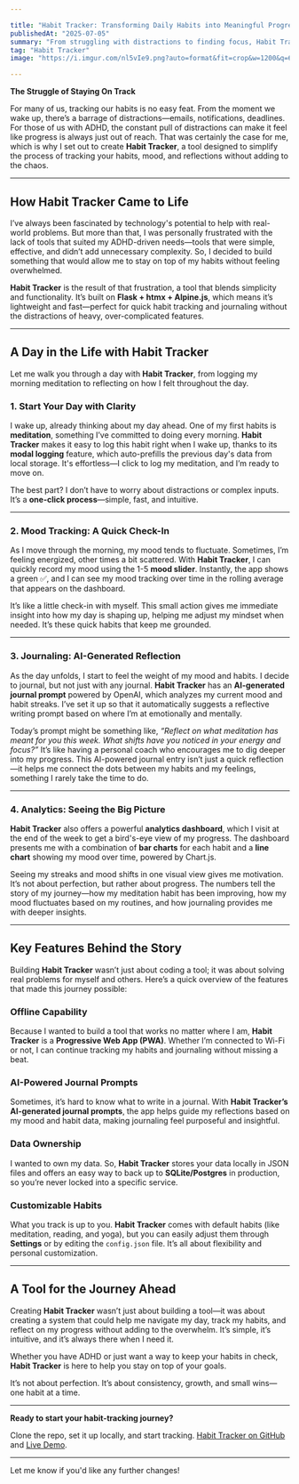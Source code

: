 ```yaml
---

title: "Habit Tracker: Transforming Daily Habits into Meaningful Progress"
publishedAt: "2025-07-05"
summary: "From struggling with distractions to finding focus, Habit Tracker was born out of the need for a simple, effective tool to track habits, moods, and journaling, especially for those managing ADHD."
tag: "Habit Tracker"
image: "https://i.imgur.com/nl5vIe9.png?auto=format&fit=crop&w=1200&q=60"

---
```


<Media
  src="https://i.imgur.com/nl5vIe9.png?auto=format&fit=crop&w=1200&q=60"
  alt="Screenshot of Habit Tracker"
  radius="l"
/>

**The Struggle of Staying On Track**

For many of us, tracking our habits is no easy feat. From the moment we wake up, there’s a barrage of distractions—emails, notifications, deadlines. For those of us with ADHD, the constant pull of distractions can make it feel like progress is always just out of reach. That was certainly the case for me, which is why I set out to create **Habit Tracker**, a tool designed to simplify the process of tracking your habits, mood, and reflections without adding to the chaos.

---

## How Habit Tracker Came to Life

I’ve always been fascinated by technology's potential to help with real-world problems. But more than that, I was personally frustrated with the lack of tools that suited my ADHD-driven needs—tools that were simple, effective, and didn’t add unnecessary complexity. So, I decided to build something that would allow me to stay on top of my habits without feeling overwhelmed.

**Habit Tracker** is the result of that frustration, a tool that blends simplicity and functionality. It’s built on **Flask + htmx + Alpine.js**, which means it’s lightweight and fast—perfect for quick habit tracking and journaling without the distractions of heavy, over-complicated features.

---

## A Day in the Life with Habit Tracker

Let me walk you through a day with **Habit Tracker**, from logging my morning meditation to reflecting on how I felt throughout the day.

### **1. Start Your Day with Clarity**

I wake up, already thinking about my day ahead. One of my first habits is **meditation**, something I’ve committed to doing every morning. **Habit Tracker** makes it easy to log this habit right when I wake up, thanks to its **modal logging** feature, which auto-prefills the previous day's data from local storage. It's effortless—I click to log my meditation, and I’m ready to move on.

The best part? I don’t have to worry about distractions or complex inputs. It’s a **one-click process**—simple, fast, and intuitive.

---

### **2. Mood Tracking: A Quick Check-In**

As I move through the morning, my mood tends to fluctuate. Sometimes, I’m feeling energized, other times a bit scattered. With **Habit Tracker**, I can quickly record my mood using the 1-5 **mood slider**. Instantly, the app shows a green ✅, and I can see my mood tracking over time in the rolling average that appears on the dashboard.

It’s like a little check-in with myself. This small action gives me immediate insight into how my day is shaping up, helping me adjust my mindset when needed. It’s these quick habits that keep me grounded.

---

### **3. Journaling: AI-Generated Reflection**

As the day unfolds, I start to feel the weight of my mood and habits. I decide to journal, but not just with any journal. **Habit Tracker** has an **AI-generated journal prompt** powered by OpenAI, which analyzes my current mood and habit streaks. I’ve set it up so that it automatically suggests a reflective writing prompt based on where I’m at emotionally and mentally.

Today’s prompt might be something like, *“Reflect on what meditation has meant for you this week. What shifts have you noticed in your energy and focus?”* It’s like having a personal coach who encourages me to dig deeper into my progress. This AI-powered journal entry isn’t just a quick reflection—it helps me connect the dots between my habits and my feelings, something I rarely take the time to do.

---

### **4. Analytics: Seeing the Big Picture**

**Habit Tracker** also offers a powerful **analytics dashboard**, which I visit at the end of the week to get a bird's-eye view of my progress. The dashboard presents me with a combination of **bar charts** for each habit and a **line chart** showing my mood over time, powered by Chart.js.

Seeing my streaks and mood shifts in one visual view gives me motivation. It’s not about perfection, but rather about progress. The numbers tell the story of my journey—how my meditation habit has been improving, how my mood fluctuates based on my routines, and how journaling provides me with deeper insights.

---

## Key Features Behind the Story

Building **Habit Tracker** wasn’t just about coding a tool; it was about solving real problems for myself and others. Here’s a quick overview of the features that made this journey possible:

### **Offline Capability**

Because I wanted to build a tool that works no matter where I am, **Habit Tracker** is a **Progressive Web App (PWA)**. Whether I’m connected to Wi-Fi or not, I can continue tracking my habits and journaling without missing a beat.

### **AI-Powered Journal Prompts**

Sometimes, it’s hard to know what to write in a journal. With **Habit Tracker’s** **AI-generated journal prompts**, the app helps guide my reflections based on my mood and habit data, making journaling feel purposeful and insightful.

### **Data Ownership**

I wanted to own my data. So, **Habit Tracker** stores your data locally in JSON files and offers an easy way to back up to **SQLite/Postgres** in production, so you’re never locked into a specific service.

### **Customizable Habits**

What you track is up to you. **Habit Tracker** comes with default habits (like meditation, reading, and yoga), but you can easily adjust them through **Settings** or by editing the `config.json` file. It’s all about flexibility and personal customization.

---

## A Tool for the Journey Ahead

Creating **Habit Tracker** wasn’t just about building a tool—it was about creating a system that could help me navigate my day, track my habits, and reflect on my progress without adding to the overwhelm. It’s simple, it’s intuitive, and it’s always there when I need it.

Whether you have ADHD or just want a way to keep your habits in check, **Habit Tracker** is here to help you stay on top of your goals.

It’s not about perfection. It’s about consistency, growth, and small wins—one habit at a time.

---

**Ready to start your habit-tracking journey?**

Clone the repo, set it up locally, and start tracking. [Habit Tracker on GitHub](https://github.com/jake0lawrence/habit-tracker) and [Live Demo](https://habit-tracker.onrender.com).

---

Let me know if you'd like any further changes!
